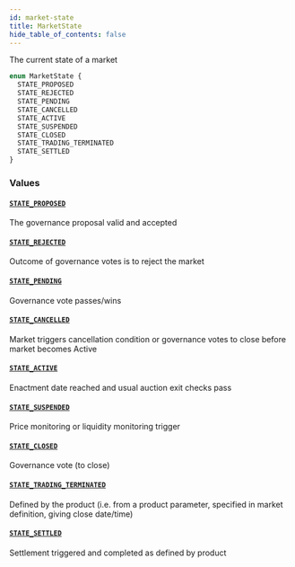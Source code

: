 ```yaml
---
id: market-state
title: MarketState
hide_table_of_contents: false
---
```



The current state of a market

```graphql
enum MarketState {
  STATE_PROPOSED
  STATE_REJECTED
  STATE_PENDING
  STATE_CANCELLED
  STATE_ACTIVE
  STATE_SUSPENDED
  STATE_CLOSED
  STATE_TRADING_TERMINATED
  STATE_SETTLED
}
```


### Values

#### [`STATE_PROPOSED`](#)

The governance proposal valid and accepted


#### [`STATE_REJECTED`](#)

Outcome of governance votes is to reject the market


#### [`STATE_PENDING`](#)

Governance vote passes/wins


#### [`STATE_CANCELLED`](#)

Market triggers cancellation condition or governance
votes to close before market becomes Active


#### [`STATE_ACTIVE`](#)

Enactment date reached and usual auction exit checks pass


#### [`STATE_SUSPENDED`](#)

Price monitoring or liquidity monitoring trigger


#### [`STATE_CLOSED`](#)

Governance vote (to close)


#### [`STATE_TRADING_TERMINATED`](#)

Defined by the product (i.e. from a product parameter,
specified in market definition, giving close date/time)


#### [`STATE_SETTLED`](#)

Settlement triggered and completed as defined by product




